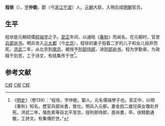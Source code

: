 '''程徐'''（{{bd|？||1370年|catIdx=C程}}），[[表字|字]]'''仲能'''，鄞（今[[浙江|浙江]][[宁波|宁波]]）人。[[元朝|元朝]]大臣，入明后成[[明朝|明朝]]官员。

==生平==
程徐是元朝硕儒[[程端学|程端学]]之子。[[至正|至正]]年间，以通晓《[[春秋_(书)|春秋]]》而闻名。在元朝时，官至[[兵部尚书|兵部尚书]]。明兵攻入[[元大都|元大都]]（今[[北京|北京]]），程徐的妻子抱着二岁的儿子和女儿投井而死。[[洪武|洪武]]二年，从北京到[[南京|南京]]，被授予[[刑部|刑部]][[侍郎|侍郎]]，进[[刑部|刑部]][[尚书|尚书]]。程为学勤奋，为政精干刻苦，工于诗文，有结集传于世<ref>《[[明史|明史]]》（卷139）：“程徐，字仲能，鄞人。元名儒端學子也。至正中，以明《春秋》知名。歷官兵部尚書，致仕。明兵入元都，妻金抱二歲兒與女瓊赴井死。洪武二年，偕危素等自北平至京。授刑部侍郎，進尚書，卒。徐精勤通敏，工詩文，有集傳於世。”</ref>。

==参考文献==
{{wikisource|明史/卷139}}
<div class="references-small">
<references />
</div>

{{明朝人物小作品}}
[[Category:元朝兵部尚書|C程]]
[[Category:明朝刑部尚書|C程]]
[[Category:鄞县人|C程]]